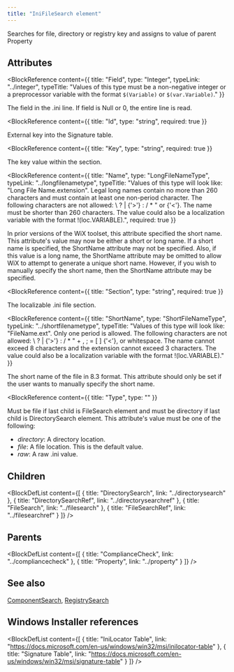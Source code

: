 ```yaml
---
title: "IniFileSearch element"
---
```



Searches for file, directory or registry key and assigns to value of parent Property


## Attributes

<BlockWrapper>

  <BlockReference
    content={{
      title: "Field",
      type: "Integer",
      typeLink: "../integer",
      typeTitle: "Values of this type must be a non-negative integer or a preprocessor variable with the format `$(Variable)` or `$(var.Variable)`."
    }}
  >
  The field in the .ini line. If field is Null or 0, the entire line is read.
  </BlockReference>

  <BlockReference
    content={{
      title: "Id",
      type: "string",
      required: true
    }}
  >
  External key into the Signature table.
  </BlockReference>

  <BlockReference
    content={{
      title: "Key",
      type: "string",
      required: true
    }}
  >
  The key value within the section.
  </BlockReference>

  <BlockReference
    content={{
      title: "Name",
      type: "LongFileNameType",
      typeLink: "../longfilenametype",
      typeTitle: "Values of this type will look like: \"Long File Name.extension\". Legal long names contain no more than 260 characters and must contain at least one non-period character. The following characters are not allowed: \\ ? | {'>'} : / * \" or {'<'}. The name must be shorter than 260 characters. The value could also be a localization variable with the format !(loc.VARIABLE).",
      required: true
    }}
  >
  In prior versions of the WiX toolset, this attribute specified the short name.
   This attribute's value may now be either a short or long name.
   If a short name is specified, the ShortName attribute may not be specified.
   Also, if this value is a long name, the ShortName attribute may be omitted to
   allow WiX to attempt to generate a unique short name.
   However, if you wish to manually specify the short name, then the ShortName
   attribute may be specified.
  </BlockReference>

  <BlockReference
    content={{
      title: "Section",
      type: "string",
      required: true
    }}
  >
  The localizable .ini file section.
  </BlockReference>

  <BlockReference
    content={{
      title: "ShortName",
      type: "ShortFileNameType",
      typeLink: "../shortfilenametype",
      typeTitle: "Values of this type will look like: \"FileName.ext\". Only one period is allowed. The following characters are not allowed: \\ ? | {'>'} : / * \" + , ; = [ ] {'<'}, or whitespace. The name cannot exceed 8 characters and the extension cannot exceed 3 characters. The value could also be a localization variable with the format !(loc.VARIABLE)."
    }}
  >
  The short name of the file in 8.3 format.
   This attribute should only be set if the user wants to manually specify the short name.
  </BlockReference>

  <BlockReference
    content={{
      title: "Type",
      type: ""
    }}
  >
  Must be file if last child is FileSearch element and must be directory if last child is DirectorySearch element. This attribute's value must be one of the following:
  - *directory*: A directory location.
  - *file*: A file location. This is the default value.
  - *raw*: A raw .ini value.
  </BlockReference>

</BlockWrapper>

## Children

<BlockDefList content={[
    {
      title: "DirectorySearch",
      link: "../directorysearch"
    },
    {
      title: "DirectorySearchRef",
      link: "../directorysearchref"
    },
    {
      title: "FileSearch",
      link: "../filesearch"
    },
    {
      title: "FileSearchRef",
      link: "../filesearchref"
    }
  ]}
/>

## Parents

<BlockDefList content={[
    {
      title: "ComplianceCheck",
      link: "../compliancecheck"
    },
    {
      title: "Property",
      link: "../property"
    }
  ]}
/>

## See also
[ComponentSearch](../componentsearch), [RegistrySearch](../registrysearch)

## Windows Installer references

<BlockDefList content={[
    {
      title: "IniLocator Table",
      link: "https://docs.microsoft.com/en-us/windows/win32/msi/inilocator-table"
    },
    {
      title: "Signature Table",
      link: "https://docs.microsoft.com/en-us/windows/win32/msi/signature-table"
    }
  ]}
/>

